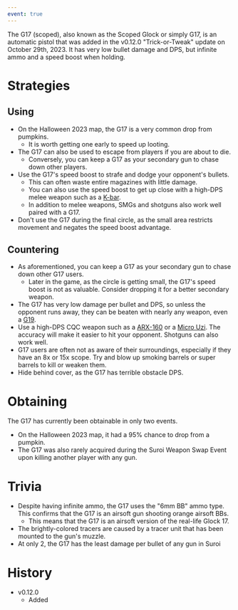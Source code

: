 ```yaml
---
event: true
---
```


The G17 (scoped), also known as the Scoped Glock or simply G17, is an automatic pistol that was added in the v0.12.0 "Trick-or-Tweak" update on October 29th, 2023. It has very low bullet damage and DPS, but infinite ammo and a speed boost when holding.

# Strategies
## Using
- On the Halloween 2023 map, the G17 is a very common drop from pumpkins.
  - It is worth getting one early to speed up looting.
- The G17 can also be used to escape from players if you are about to die.
  - Conversely, you can keep a G17 as your secondary gun to chase down other players.
- Use the G17's speed boost to strafe and dodge your opponent's bullets.
  - This can often waste entire magazines with little damage.
  - You can also use the speed boost to get up close with a high-DPS melee weapon such as a [K-bar](/weapons/melee/kbar).
  - In addition to melee weapons, SMGs and shotguns also work well paired with a G17.
- Don't use the G17 during the final circle, as the small area restricts movement and negates the speed boost advantage.

## Countering
- As aforementioned, you can keep a G17 as your secondary gun to chase down other G17 users.
  - Later in the game, as the circle is getting small, the G17's speed boost is not as valuable. Consider dropping it for a better secondary weapon.
- The G17 has very low damage per bullet and DPS, so unless the opponent runs away, they can be beaten with nearly any weapon, even a [G19](/weapons/guns/g19).
- Use a high-DPS CQC weapon such as a [ARX-160](/weapons/guns/arx160) or a [Micro Uzi](/weapons/guns/micro_uzi). The accuracy will make it easier to hit your opponent. Shotguns can also work well.
- G17 users are often not as aware of their surroundings, especially if they have an 8x or 15x scope. Try and blow up smoking barrels or super barrels to kill or weaken them.
- Hide behind cover, as the G17 has terrible obstacle DPS.

# Obtaining
The G17 has currently been obtainable in only two events.
- On the Halloween 2023 map, it had a 95% chance to drop from a pumpkin.
- The G17 was also rarely acquired during the Suroi Weapon Swap Event upon killing another player with any gun.

# Trivia
- Despite having infinite ammo, the G17 uses the "6mm BB" ammo type. This confirms that the G17 is an airsoft gun shooting orange airsoft BBs.
  - This means that the G17 is an airsoft version of the real-life Glock 17.
- The brightly-colored tracers are caused by a tracer unit that has been mounted to the gun's muzzle.
- At only 2, the G17 has the least damage per bullet of any gun in Suroi

# History
- v0.12.0
  - Added
